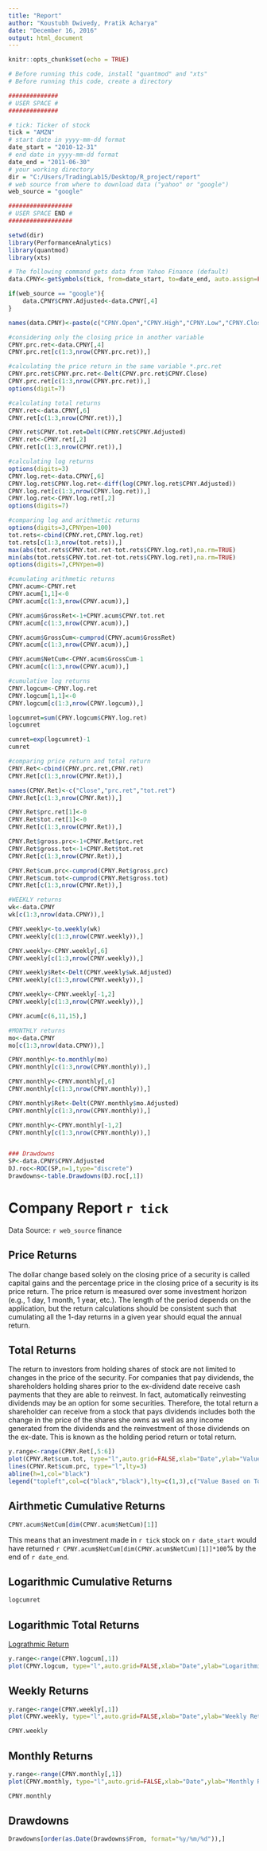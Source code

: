 ```yaml
---
title: "Report"
author: "Koustubh Dwivedy, Pratik Acharya"
date: "December 16, 2016"
output: html_document
---
```


```r
knitr::opts_chunk$set(echo = TRUE)
```

```r
# Before running this code, install "quantmod" and "xts"
# Before running this code, create a directory 

##############
# USER SPACE #
##############

# tick: Ticker of stock
tick = "AMZN"
# start date in yyyy-mm-dd format
date_start = "2010-12-31"
# end date in yyyy-mm-dd format
date_end = "2011-06-30"
# your working directory
dir = "C:/Users/TradingLab15/Desktop/R_project/report"
# web source from where to download data ("yahoo" or "google")
web_source = "google"

##################
# USER SPACE END #
##################
```

```r
setwd(dir)
library(PerformanceAnalytics)
library(quantmod)
library(xts)

# The following command gets data from Yahoo Finance (default)
data.CPNY<-getSymbols(tick, from=date_start, to=date_end, auto.assign=FALSE, src = web_source)

if(web_source == "google"){
	data.CPNY$CPNY.Adjusted<-data.CPNY[,4]
}

names(data.CPNY)<-paste(c("CPNY.Open","CPNY.High","CPNY.Low","CPNY.Close","CPNY.Volume","CPNY.Adjusted"))

#considering only the closing price in another variable
CPNY.prc.ret<-data.CPNY[,4]
CPNY.prc.ret[c(1:3,nrow(CPNY.prc.ret)),]

#calculating the price return in the same variable *.prc.ret
CPNY.prc.ret$CPNY.prc.ret<-Delt(CPNY.prc.ret$CPNY.Close)
CPNY.prc.ret[c(1:3,nrow(CPNY.prc.ret)),]
options(digit=7)

#calculating total returns
CPNY.ret<-data.CPNY[,6]
CPNY.ret[c(1:3,nrow(CPNY.ret)),]

CPNY.ret$CPNY.tot.ret=Delt(CPNY.ret$CPNY.Adjusted)
CPNY.ret<-CPNY.ret[,2]
CPNY.ret[c(1:3,nrow(CPNY.ret)),]

#calculating log returns
options(digits=3)
CPNY.log.ret<-data.CPNY[,6]
CPNY.log.ret$CPNY.log.ret<-diff(log(CPNY.log.ret$CPNY.Adjusted))
CPNY.log.ret[c(1:3,nrow(CPNY.log.ret)),]
CPNY.log.ret<-CPNY.log.ret[,2]
options(digits=7)

#comparing log and arithmetic returns
options(digits=3,CPNYpen=100)
tot.rets<-cbind(CPNY.ret,CPNY.log.ret)
tot.rets[c(1:3,nrow(tot.rets)),]
max(abs(tot.rets$CPNY.tot.ret-tot.rets$CPNY.log.ret),na.rm=TRUE)
min(abs(tot.rets$CPNY.tot.ret-tot.rets$CPNY.log.ret),na.rm=TRUE)
options(digits=7,CPNYpen=0)

#cumulating arithmetic returns
CPNY.acum<-CPNY.ret
CPNY.acum[1,1]<-0
CPNY.acum[c(1:3,nrow(CPNY.acum)),]

CPNY.acum$GrossRet<-1+CPNY.acum$CPNY.tot.ret
CPNY.acum[c(1:3,nrow(CPNY.acum)),]

CPNY.acum$GrossCum<-cumprod(CPNY.acum$GrossRet)
CPNY.acum[c(1:3,nrow(CPNY.acum)),]

CPNY.acum$NetCum<-CPNY.acum$GrossCum-1
CPNY.acum[c(1:3,nrow(CPNY.acum)),]

#cumulative log returns
CPNY.logcum<-CPNY.log.ret
CPNY.logcum[1,1]<-0
CPNY.logcum[c(1:3,nrow(CPNY.logcum)),]

logcumret=sum(CPNY.logcum$CPNY.log.ret)
logcumret

cumret=exp(logcumret)-1
cumret

#comparing price return and total return
CPNY.Ret<-cbind(CPNY.prc.ret,CPNY.ret)
CPNY.Ret[c(1:3,nrow(CPNY.Ret)),]

names(CPNY.Ret)<-c("Close","prc.ret","tot.ret")
CPNY.Ret[c(1:3,nrow(CPNY.Ret)),]

CPNY.Ret$prc.ret[1]<-0
CPNY.Ret$tot.ret[1]<-0
CPNY.Ret[c(1:3,nrow(CPNY.Ret)),]

CPNY.Ret$gross.prc<-1+CPNY.Ret$prc.ret
CPNY.Ret$gross.tot<-1+CPNY.Ret$tot.ret
CPNY.Ret[c(1:3,nrow(CPNY.Ret)),]

CPNY.Ret$cum.prc<-cumprod(CPNY.Ret$gross.prc)
CPNY.Ret$cum.tot<-cumprod(CPNY.Ret$gross.tot)
CPNY.Ret[c(1:3,nrow(CPNY.Ret)),]

#WEEKLY returns
wk<-data.CPNY
wk[c(1:3,nrow(data.CPNY)),]

CPNY.weekly<-to.weekly(wk)
CPNY.weekly[c(1:3,nrow(CPNY.weekly)),]

CPNY.weekly<-CPNY.weekly[,6]
CPNY.weekly[c(1:3,nrow(CPNY.weekly)),]

CPNY.weekly$Ret<-Delt(CPNY.weekly$wk.Adjusted)
CPNY.weekly[c(1:3,nrow(CPNY.weekly)),]

CPNY.weekly<-CPNY.weekly[-1,2]
CPNY.weekly[c(1:3,nrow(CPNY.weekly)),]

CPNY.acum[c(6,11,15),]

#MONTHLY returns
mo<-data.CPNY
mo[c(1:3,nrow(data.CPNY)),]

CPNY.monthly<-to.monthly(mo)
CPNY.monthly[c(1:3,nrow(CPNY.monthly)),]

CPNY.monthly<-CPNY.monthly[,6]
CPNY.monthly[c(1:3,nrow(CPNY.monthly)),]

CPNY.monthly$Ret<-Delt(CPNY.monthly$mo.Adjusted)
CPNY.monthly[c(1:3,nrow(CPNY.monthly)),]

CPNY.monthly<-CPNY.monthly[-1,2]
CPNY.monthly[c(1:3,nrow(CPNY.monthly)),]


### Drawdowns
SP<-data.CPNY$CPNY.Adjusted
DJ.roc<-ROC(SP,n=1,type="discrete")
Drawdowns<-table.Drawdowns(DJ.roc[,1])
```


# Company Report `r tick`
Data Source: `r web_source` finance

## Price Returns
The dollar change based solely on the closing price of a security is called capital gains and the percentage price in the closing price of a security is its price return. The price return is measured over some investment horizon (e.g., 1 day, 1 month, 1 year, etc.). The length of the period depends on the application, but the return calculations should be consistent such that cumulating all the 1-day returns in a given year should equal the annual return.

## Total Returns
The return to investors from holding shares of stock are not limited to changes in the price of the security. For companies that pay dividends, the shareholders holding shares prior to the ex-dividend date receive cash payments that they are able to
reinvest. In fact, automatically reinvesting dividends may be an option for some securities. Therefore, the total return a shareholder can receive from a stock that pays dividends includes both the change in the price of the shares she owns as well
as any income generated from the dividends and the reinvestment of those dividends on the ex-date. This is known as the holding period return or total return.


```r
y.range<-range(CPNY.Ret[,5:6])
plot(CPNY.Ret$cum.tot, type="l",auto.grid=FALSE,xlab="Date",ylab="Value of Investment ($)",ylim=y.range,minor.ticks=FALSE, main="Stock Performance Based On Total Returns and Price Returns")
lines(CPNY.Ret$cum.prc, type="l",lty=3)
abline(h=1,col="black")
legend("topleft",col=c("black","black"),lty=c(1,3),c("Value Based on Total Return","Value Based on Price Return"))
```

## Airthmetic Cumulative Returns

```r
CPNY.acum$NetCum[dim(CPNY.acum$NetCum)[1]]
```

This means that an investment made in `r tick` stock on `r date_start` would have returned `r CPNY.acum$NetCum[dim(CPNY.acum$NetCum)[1]]*100`% by the end of `r date_end`.

## Logarithmic Cumulative Returns
```r
logcumret
```

## Logarithmic Total Returns
[Lograthmic Return](https://en.wikipedia.org/wiki/Rate_of_return#Logarithmic_or_continuously_compounded_return)


```r
y.range<-range(CPNY.logcum[,1])
plot(CPNY.logcum, type="l",auto.grid=FALSE,xlab="Date",ylab="Logarithmic Total Returns", ylim=y.range,minor.ticks=FALSE, main=tick)
```


## Weekly Returns
```r
y.range<-range(CPNY.weekly[,1])
plot(CPNY.weekly, type="l",auto.grid=FALSE,xlab="Date",ylab="Weekly Returns", ylim=y.range,minor.ticks=FALSE, main=tick)
```
```r
CPNY.weekly
```

## Monthly Returns
```r
y.range<-range(CPNY.monthly[,1])
plot(CPNY.monthly, type="l",auto.grid=FALSE,xlab="Date",ylab="Monthly Returns", ylim=y.range,minor.ticks=FALSE, main=tick)
```
```r
CPNY.monthly
```

## Drawdowns
```r
Drawdowns[order(as.Date(Drawdowns$From, format="%y/%m/%d")),]
```